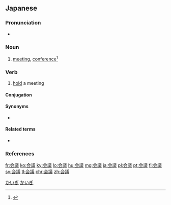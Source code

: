 {{also|會議|会议}}
==Japanese==
{{ja-kanjitab|かい|ぎ|yomi=on}}

===Pronunciation===
* {{ja-pron|かいぎ|y=o|acc=1|acc_ref=NHK}}

===Noun===
{{ja-noun|かいぎ|kyu=會議}}

# [[meeting]], [[conference]]<ref>{{R:OxfordJapanese}}</ref>

===Verb===
{{ja-verb-suru|かいぎ|kyu=會議|tr=intrans}}

# [[hold]] a meeting

====Conjugation====
{{ja-suru|かいぎ}}

====Synonyms====
* {{ja-r|会合|gloss=meeting|かいごう}}

====Related terms====
* {{ja-r|議会|gloss=(the) Diet; [[parliament]]; [[congress]]|ぎかい}}

===References===
<references/>

[[Category:Japanese basic words|かいぎ]]
[[Category:ja:Business|かいぎ]]

[[fr:会議]]
[[ko:会議]]
[[ky:会議]]
[[lo:会議]]
[[hu:会議]]
[[mg:会議]]
[[ja:会議]]
[[pl:会議]]
[[pt:会議]]
[[fi:会議]]
[[sv:会議]]
[[tl:会議]]
[[chr:会議]]
[[zh:会議]]